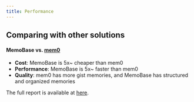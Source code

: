 ```yaml
---
title: Performance
---
```


## Comparing with other solutions
#### MemoBase vs. [mem0](https://github.com/mem0ai/mem0)
- **Cost**: MemoBase is 5x~ cheaper than mem0
- **Performance**: MemoBase is 5x~ faster than mem0
- **Quality**: mem0 has more gist memories, and MemoBase has structured and organized memories


The full report is available at [here](https://github.com/memodb-io/memobase/tree/docs/docs/experiments/900-chats).